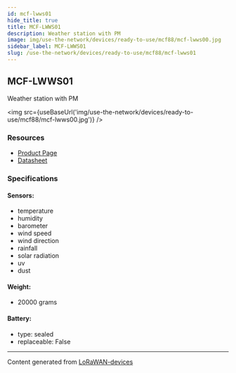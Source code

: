 ```yaml
---
id: mcf-lwws01
hide_title: true
title: MCF-LWWS01
description: Weather station with PM
image: img/use-the-network/devices/ready-to-use/mcf88/mcf-lwws00.jpg
sidebar_label: MCF-LWWS01
slug: /use-the-network/devices/ready-to-use/mcf88/mcf-lwws01
---
```



## MCF-LWWS01

Weather station with PM

<img src={useBaseUrl('img/use-the-network/devices/ready-to-use/mcf88/mcf-lwws00.jpg')} />

### Resources

- [Product Page](https://www.mcf88.it/prodotto/mcf-lwws00/)
- [Datasheet](https://www.mcf88.it/wp-content/uploads/2020/07/MCF-LWWS00-01.pdf)

### Specifications

#### Sensors:

- temperature
- humidity
- barometer
- wind speed
- wind direction
- rainfall
- solar radiation
- uv
- dust

#### Weight:

- 20000 grams

#### Battery:

- type: sealed
- replaceable: False

---

Content generated from [LoRaWAN-devices](https://github.com/TheThingsNetwork/lorawan-devices)
